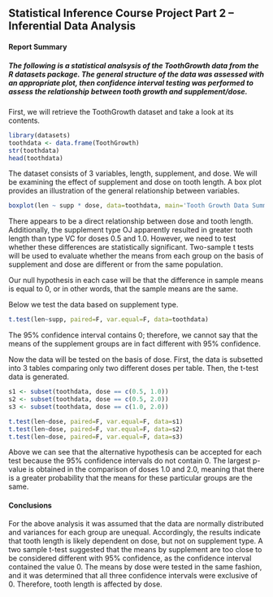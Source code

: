 ## Statistical Inference Course Project Part 2 -- Inferential Data Analysis

#### Report Summary

##### The following is a statistical analsysis of the ToothGrowth data from the R datasets package. The general structure of the data was assessed with an appropriate plot, then confidence interval testing was performed to assess the relationship between tooth growth and supplement/dose.

First, we will retrieve the ToothGrowth dataset and take a look at its contents.

```r
library(datasets)
toothdata <- data.frame(ToothGrowth)
str(toothdata)
head(toothdata)
```

The dataset consists of 3 variables, length, supplement, and dose. We will be examining the effect of supplement and dose on tooth length. A box plot provides an illustration of the general relationship between variables.

```r
boxplot(len ~ supp * dose, data=toothdata, main='Tooth Growth Data Summary', ylab='Length', xlab='Supplement.Dose')
```

There appears to be a direct relationship between dose and tooth length. Additionally, the supplement type OJ apparently resulted in greater tooth length than type VC for doses 0.5 and 1.0. However, we need to test whether these differences are statistically significant. Two-sample t tests will be used to evaluate whether the means from each group on the basis of supplement and dose are different or from the same population.

Our null hypothesis in each case will be that the difference in sample means is equal to 0, or in other words, that the sample means are the same.

Below we test the data based on supplement type.

```r
t.test(len~supp, paired=F, var.equal=F, data=toothdata)
```

The 95% confidence interval contains 0; therefore, we cannot say that the means of the supplement groups are in fact different with 95% confidence.

Now the data will be tested on the basis of dose. First, the data is subsetted into 3 tables comparing only two different doses per table. Then, the t-test data is generated.

```r
s1 <- subset(toothdata, dose == c(0.5, 1.0))
s2 <- subset(toothdata, dose == c(0.5, 2.0))
s3 <- subset(toothdata, dose == c(1.0, 2.0))
```

```r
t.test(len~dose, paired=F, var.equal=F, data=s1)
t.test(len~dose, paired=F, var.equal=F, data=s2)
t.test(len~dose, paired=F, var.equal=F, data=s3)
```

Above we can see that the alternative hypothesis can be accepted for each test because the 95% confidence intervals do not contain 0. The largest p-value is obtained in the comparison of doses 1.0 and 2.0, meaning that there is a greater probability that the means for these particular groups are the same. 

#### Conclusions

For the above analysis it was assumed that the data are normally distributed and variances for each group are unequal. Accordingly, the results indicate that tooth length is likely dependent on dose, but not on supplement type. A two sample t-test suggested that the means by supplement are too close to be considered different with 95% confidence, as the confidence interval contained the value 0. The means by dose were tested in the same fashion, and it was determined that all three confidence intervals were exclusive of 0. Therefore, tooth length is affected by dose.